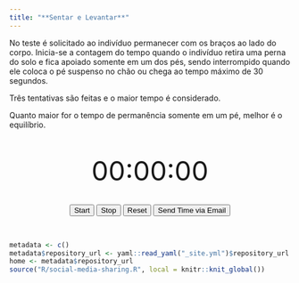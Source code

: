 ```yaml
---
title: "**Sentar e Levantar**"
---
```


No teste é solicitado ao indivíduo permanecer com os braços ao lado do corpo. Inicia-se a contagem do tempo quando o indivíduo retira uma perna do solo e fica apoiado somente em um dos pés, sendo interrompido quando ele coloca o pé suspenso no chão ou chega ao tempo máximo de 30 segundos. 

Três tentativas são feitas e o maior tempo é considerado. 

Quanto maior for o tempo de permanência somente em um pé, melhor é o equilíbrio.


<center>

<br>

<div id="clock" style="font-size: 48px;">00:00:00</div>
<br>
<button id="startButton">Start</button>
<button id="stopButton">Stop</button>
<button id="resetButton">Reset</button>
<button id="emailButton">Send Time via Email</button>

<br>

</center>

<!--script for sharing-->
<p align="center">
```r
metadata <- c()
metadata$repository_url <- yaml::read_yaml("_site.yml")$repository_url
home <- metadata$repository_url
source("R/social-media-sharing.R", local = knitr::knit_global())
```
</p>

<br>


<script>
let timer;
let isRunning = false;
let elapsedSeconds = 0; // To track elapsed time

function formatTime(seconds) {
    const hours = String(Math.floor(seconds / 3600)).padStart(2, '0');
    const minutes = String(Math.floor((seconds % 3600) / 60)).padStart(2, '0');
    const secs = String(seconds % 60).padStart(2, '0');
    return `${hours}:${minutes}:${secs}`;
}

function updateClock() {
    document.getElementById("clock").innerHTML = formatTime(elapsedSeconds);
}

// Function to start the clock
function startClock() {
    if (!isRunning) {
        timer = setInterval(() => {
            elapsedSeconds++;
            updateClock();
        }, 1000);
        isRunning = true;
    }
}

// Function to stop the clock
function stopClock() {
    clearInterval(timer);
    isRunning = false;
}

// Function to reset the clock
function resetClock() {
    stopClock();
    elapsedSeconds = 0; // Reset elapsed time
    updateClock(); // Update display to 00:00:00
}

// Function to send the clock time via email
function sendEmail() {
    const timeString = formatTime(elapsedSeconds);
    const email = "example@example.com"; // Replace with your email
    const subject = "Clock Time";
    const body = `${timeString}`;
    window.location.href = `mailto:alexandresancho.fisio@gmail.com?subject=${encodeURIComponent(subject)}&body=${encodeURIComponent(body)}`;
}

// Event listeners for buttons
document.getElementById("startButton").onclick = startClock;
document.getElementById("stopButton").onclick = stopClock;
document.getElementById("resetButton").onclick = resetClock;
document.getElementById("emailButton").onclick = sendEmail;
</script>
